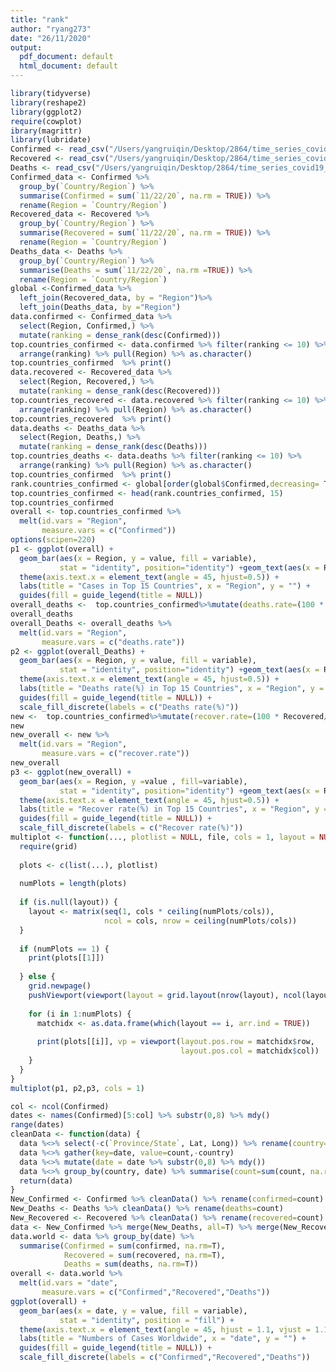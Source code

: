 ```yaml
---
title: "rank"
author: "ryang273"
date: "26/11/2020"
output:
  pdf_document: default
  html_document: default
---
```

```r
library(tidyverse)
library(reshape2)
library(ggplot2)
require(cowplot)
ibrary(magrittr) 
library(lubridate)  
Confirmed <- read_csv("/Users/yangruiqin/Desktop/2864/time_series_covid19_confirmed_global.csv")
Recovered <- read_csv("/Users/yangruiqin/Desktop/2864/time_series_covid19_recovered_global.csv")
Deaths <- read_csv("/Users/yangruiqin/Desktop/2864/time_series_covid19_deaths_global.csv")
Confirmed_data <- Confirmed %>%
  group_by(`Country/Region`) %>%
  summarise(Confirmed = sum(`11/22/20`, na.rm = TRUE)) %>%
  rename(Region = `Country/Region`)
Recovered_data <- Recovered %>%
  group_by(`Country/Region`) %>%
  summarise(Recovered = sum(`11/22/20`, na.rm = TRUE)) %>%
  rename(Region = `Country/Region`)
Deaths_data <- Deaths %>%
  group_by(`Country/Region`) %>%
  summarise(Deaths = sum(`11/22/20`, na.rm =TRUE)) %>%
  rename(Region = `Country/Region`)
global <-Confirmed_data %>%  
  left_join(Recovered_data, by = "Region")%>%  
  left_join(Deaths_data, by ="Region")
data.confirmed <- Confirmed_data %>%
  select(Region, Confirmed,) %>%
  mutate(ranking = dense_rank(desc(Confirmed)))
top.countries_confirmed <- data.confirmed %>% filter(ranking <= 10) %>%
  arrange(ranking) %>% pull(Region) %>% as.character()
top.countries_confirmed  %>% print()
data.recovered <- Recovered_data %>%
  select(Region, Recovered,) %>%
  mutate(ranking = dense_rank(desc(Recovered)))
top.countries_recovered <- data.recovered %>% filter(ranking <= 10) %>%
  arrange(ranking) %>% pull(Region) %>% as.character()
top.countries_recovered  %>% print()
data.deaths <- Deaths_data %>%
  select(Region, Deaths,) %>%
  mutate(ranking = dense_rank(desc(Deaths)))
top.countries_deaths <- data.deaths %>% filter(ranking <= 10) %>%
  arrange(ranking) %>% pull(Region) %>% as.character()
top.countries_confirmed  %>% print()
rank.countries_confirmed <- global[order(global$Confirmed,decreasing= T),]
top.countries_confirmed <- head(rank.countries_confirmed, 15)
top.countries_confirmed
overall <- top.countries_confirmed %>% 
  melt(id.vars = "Region", 
       measure.vars = c("Confirmed"))
options(scipen=220)
p1 <- ggplot(overall) + 
  geom_bar(aes(x = Region, y = value, fill = variable), 
           stat = "identity", position="identity") +geom_text(aes(x = Region, y = value,label = value),size = 2,vjust = 1.5)+
  theme(axis.text.x = element_text(angle = 45, hjust=0.5)) + 
  labs(title = "Cases in Top 15 Countries", x = "Region", y = "") + 
  guides(fill = guide_legend(title = NULL))
overall_deaths <-  top.countries_confirmed%>%mutate(deaths.rate=(100 * Deaths/Confirmed) %>% round(1))
overall_deaths
overall_Deaths <- overall_deaths %>% 
  melt(id.vars = "Region", 
       measure.vars = c("deaths.rate"))
p2 <- ggplot(overall_Deaths) + 
  geom_bar(aes(x = Region, y = value, fill = variable), 
           stat = "identity", position="identity") +geom_text(aes(x = Region, y = value,label = value),size = 2,vjust = 1.5)+
  theme(axis.text.x = element_text(angle = 45, hjust=0.5)) + 
  labs(title = "Deaths rate(%) in Top 15 Countries", x = "Region", y = "") + 
  guides(fill = guide_legend(title = NULL)) +
  scale_fill_discrete(labels = c("Deaths rate(%)"))
new <-  top.countries_confirmed%>%mutate(recover.rate=(100 * Recovered/Confirmed) %>% round(1))
new
new_overall <- new %>% 
  melt(id.vars = "Region", 
       measure.vars = c("recover.rate"))
new_overall
p3 <- ggplot(new_overall) + 
  geom_bar(aes(x = Region, y =value , fill=variable), 
           stat = "identity", position="identity") +geom_text(aes(x = Region, y = value,label = value),size = 3)+
  theme(axis.text.x = element_text(angle = 45, hjust=0.5)) + 
  labs(title = "Recover rate(%) in Top 15 Countries", x = "Region", y = "") + 
  guides(fill = guide_legend(title = NULL)) +
  scale_fill_discrete(labels = c("Recover rate(%)"))
multiplot <- function(..., plotlist = NULL, file, cols = 1, layout = NULL) {
  require(grid)
  
  plots <- c(list(...), plotlist)
  
  numPlots = length(plots)
  
  if (is.null(layout)) {
    layout <- matrix(seq(1, cols * ceiling(numPlots/cols)),
                     ncol = cols, nrow = ceiling(numPlots/cols))
  }
  
  if (numPlots == 1) {
    print(plots[[1]])
    
  } else {
    grid.newpage()
    pushViewport(viewport(layout = grid.layout(nrow(layout), ncol(layout))))
    
    for (i in 1:numPlots) {
      matchidx <- as.data.frame(which(layout == i, arr.ind = TRUE))
      
      print(plots[[i]], vp = viewport(layout.pos.row = matchidx$row,
                                      layout.pos.col = matchidx$col))
    }
  }
}
multiplot(p1, p2,p3, cols = 1)

col <- ncol(Confirmed)
dates <- names(Confirmed)[5:col] %>% substr(0,8) %>% mdy()
range(dates)
cleanData <- function(data) {
  data %<>% select(-c(`Province/State`, Lat, Long)) %>% rename(country=`Country/Region`)
  data %<>% gather(key=date, value=count,-country)
  data %<>% mutate(date = date %>% substr(0,8) %>% mdy())
  data %<>% group_by(country, date) %>% summarise(count=sum(count, na.rm=T)) %>% as.data.frame()
  return(data)
}
New_Confirmed <- Confirmed %>% cleanData() %>% rename(confirmed=count)
New_Deaths <- Deaths %>% cleanData() %>% rename(deaths=count)
New_Recovered <- Recovered %>% cleanData() %>% rename(recovered=count)
data <- New_Confirmed %>% merge(New_Deaths, all=T) %>% merge(New_Recovered, all=T)
data.world <- data %>% group_by(date) %>%
  summarise(Confirmed = sum(confirmed, na.rm=T),
            Recovered = sum(recovered, na.rm=T),
            Deaths = sum(deaths, na.rm=T))
overall <- data.world %>% 
  melt(id.vars = "date", 
       measure.vars = c("Confirmed","Recovered","Deaths"))
ggplot(overall) + 
  geom_bar(aes(x = date, y = value, fill = variable), 
           stat = "identity", position = "fill") + 
  theme(axis.text.x = element_text(angle = 45, hjust = 1.1, vjust = 1.1)) + 
  labs(title = "Numbers of Cases Worldwide", x = "date", y = "") + 
  guides(fill = guide_legend(title = NULL)) +
  scale_fill_discrete(labels = c("Confirmed","Recovered","Deaths"))

```

